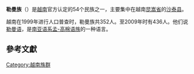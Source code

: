 {{增加來源|time=2015-02-23T14:59:48+00:00}}
{{擴充|time=2015-02-23T14:59:48+00:00}}
{{ethnic group
|group=勒曼族
|image=
|poptime=436 (2009)<ref>{{cite web|title=The 2009 Vietnam Population and Housing Census: Completed Results|url=http://www.gso.gov.vn/Modules/Doc_Download.aspx?DocID=12724|publisher=General Statistics Office of Vietnam: Central Population and Housing Census Steering Committee|date=June 2010|accessdate=26 November 2013|page=135|archive-date=2013-10-18|archive-url=https://web.archive.org/web/20131018040824/http://www.gso.gov.vn/Modules/Doc_Download.aspx?DocID=12724|dead-url=no}}</ref>
|popplace={{VIE}}
|rels=万物有灵
|langs=[[勒曼语|勒曼语]]
|related= 
}}
'''勒曼族'''（{{lang-vi|Người Rơ Măm}}）是[[越南|越南]]官方认定的54个民族之一，主要集中在越南[[昆嵩省|昆嵩省]]的[[沙泰县|沙泰县]]。

越南在1999年进行人口普查时，勒曼族共352人。至2009年时有436人。他们说[[勒曼语|勒曼语]]，是[[南亚语系|南亚语系]][[孟-高棉语族|孟-高棉语族]]的一种语言。

==參考文獻==
{{reflist}}
{{越南民族}}
[[Category:越南族群|Category:越南族群]]
{{vietnam-stub}}